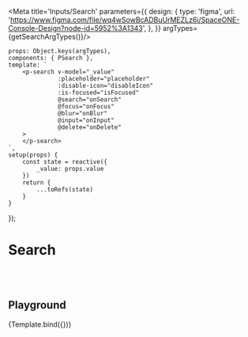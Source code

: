 
<Meta title='Inputs/Search' parameters={{
    design: {
        type: 'figma',
        url: 'https://www.figma.com/file/wq4wSowBcADBuUrMEZLz6i/SpaceONE-Console-Design?node-id=5952%3A1343',
    },
}} argTypes={getSearchArgTypes()}/>


    props: Object.keys(argTypes),
    components: { PSearch },
    template: `
        <p-search v-model="_value"
                  :placeholder="placeholder"
                  :disable-icon="disableIcon"
                  :is-focused="isFocused"
                  @search="onSearch"
                  @focus="onFocus"
                  @blur="onBlur"
                  @input="onInput"
                  @delete="onDelete"
        >
        </p-search>
    `,
    setup(props) {
        const state = reactive({
            _value: props.value
        })
        return {
            ...toRefs(state)
        }
    }
});


# Search
<br/>
<br/>

## Playground

<Canvas>
    <Story name="playground">
        {Template.bind({})}
    </Story>
</Canvas>

<ArgsTable story="playground"/>

